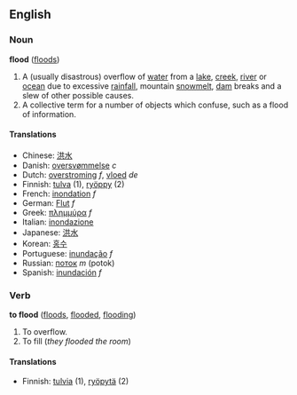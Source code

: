 ==English==
===Noun===
'''flood''' ([[floods]])

#A (usually disastrous) overflow of [[water]] from a [[lake]], [[creek]], [[river]] or [[ocean]] due to excessive [[rain]]fall, mountain [[snowmelt]], [[dam]] breaks and a slew of other possible causes.
#A collective term for a number of objects which confuse, such as a flood of information.

====Translations====
*Chinese: [[洪水]]
*Danish: [[oversvømmelse]] ''c''
*Dutch: [[overstroming]] ''f'', [[vloed]] ''de''
*Finnish: [[tulva]] (1), [[ryöppy]] (2)
*French: [[inondation]] ''f''
*German: [[Flut]] ''f''
*Greek: [[πλημμύρα]] ''f''
*Italian: [[inondazione]]
*Japanese: [[洪水]]
*Korean: [[홍수]]
*Portuguese: [[inundação]] ''f''
*Russian: [[поток]] ''m'' (potok)
*Spanish: [[inundación]] ''f''

===Verb===
'''to flood''' ([[floods]], [[flooded]], [[flooding]])

#To overflow.
#To fill (''they flooded the room'')

====Translations====
*Finnish: [[tulvia]] (1), [[ryöpytä]] (2)